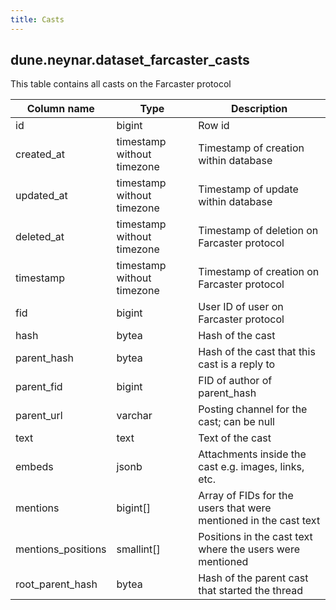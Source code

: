 ```yaml
---
title: Casts
---
```


## **dune.neynar.dataset_farcaster_casts**

This table contains all casts on the Farcaster protocol

| **Column name**          | **Type**                        | **Description**                                                  |
| ------------------------ | ------------------------------- | --------------------------------------------------------------   |
| id                       | bigint                          | Row id                                                           |
| created\_at              | timestamp without timezone      | Timestamp of creation within database                            |
| updated\_at              | timestamp without timezone      | Timestamp of update within database                              |
| deleted\_at              | timestamp without timezone      | Timestamp of deletion on Farcaster protocol                      |
| timestamp                | timestamp without timezone      | Timestamp of creation on Farcaster protocol                      |
| fid                      | bigint                          | User ID of user on Farcaster protocol                            |
| hash                     | bytea                           | Hash of the cast                                                 |
| parent\_hash             | bytea                           | Hash of the cast that this cast is a reply to                    |
| parent\_fid              | bigint                          | FID of author of parent_hash                                     |
| parent\_url              | varchar                         | Posting channel for the cast; can be null                        |
| text                     | text                            | Text of the cast                                                 |
| embeds                   | jsonb                           | Attachments inside the cast e.g. images, links, etc.             |
| mentions                 | bigint[]                        | Array of FIDs for the users that were mentioned in the cast text |
| mentions\_positions      | smallint[]                      | Positions in the cast text where the users were mentioned        |
| root_parent_hash         | bytea                           | Hash of the parent cast that started the thread                  |
